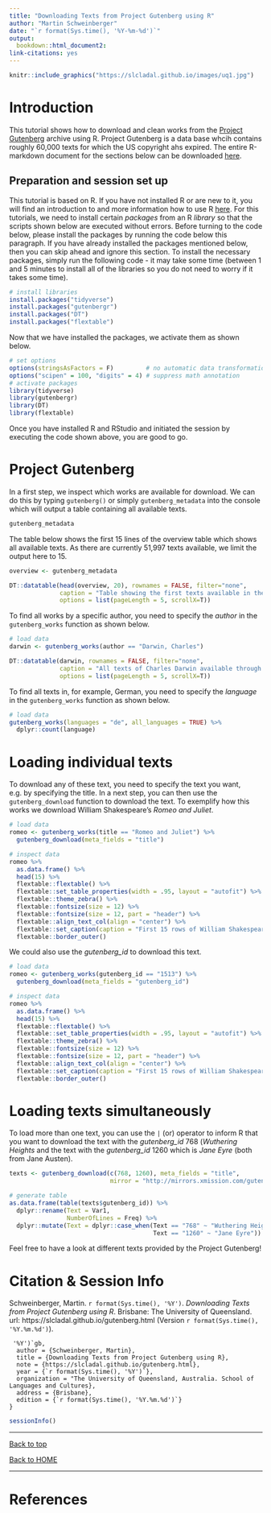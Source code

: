 ```yaml
---
title: "Downloading Texts from Project Gutenberg using R"
author: "Martin Schweinberger"
date: "`r format(Sys.time(), '%Y-%m-%d')`"
output:
  bookdown::html_document2:  
link-citations: yes
---
```



```r
knitr::include_graphics("https://slcladal.github.io/images/uq1.jpg")
```

# Introduction{-}

This tutorial shows how to download and clean works from the [Project Gutenberg](https://www.gutenberg.org/) archive using R. Project Gutenberg is a data base whcih contains roughly 60,000 texts for which the US copyright ahs expired. The entire R-markdown document for the sections below can be downloaded [here](https://slcladal.github.io/gutenberg.Rmd).

## Preparation and session set up{-}

This tutorial is based on R. If you have not installed R or are new to it, you will find an introduction to and more information how to use R [here](https://slcladal.github.io/intror.html). For this tutorials, we need to install certain *packages* from an R *library* so that the scripts shown below are executed without errors. Before turning to the code below, please install the packages by running the code below this paragraph. If you have already installed the packages mentioned below, then you can skip ahead and ignore this section. To install the necessary packages, simply run the following code - it may take some time (between 1 and 5 minutes to install all of the libraries so you do not need to worry if it takes some time).

```r
# install libraries
install.packages("tidyverse")
install.packages("gutenbergr")
install.packages("DT")
install.packages("flextable")


```

Now that we have installed the packages, we activate them as shown below.

```r
# set options
options(stringsAsFactors = F)         # no automatic data transformation
options("scipen" = 100, "digits" = 4) # suppress math annotation
# activate packages
library(tidyverse)
library(gutenbergr)
library(DT)
library(flextable)


```

Once you have installed R and RStudio and initiated the session by executing the code shown above, you are good to go.

# Project Gutenberg

In a first step, we inspect which works are available for download. We can do this by typing `gutenberg()` or simply `gutenberg_metadata` into the console which will output a table containing  all available texts.

```r
gutenberg_metadata
```

The table below shows the first 15 lines of the overview table which shows all available texts. As there are currently 51,997 texts available, we limit the output here to 15.

```r
overview <- gutenberg_metadata
```

```r
DT::datatable(head(overview, 20), rownames = FALSE, filter="none", 
              caption = "Table showing the first texts available in the Gutenberg data base.", 
              options = list(pageLength = 5, scrollX=T))
```

To find all works by a specific author, you need to specify the *author* in the `gutenberg_works` function as shown below.

```r
# load data
darwin <- gutenberg_works(author == "Darwin, Charles")
```

```r
DT::datatable(darwin, rownames = FALSE, filter="none", 
              caption = "All texts of Charles Darwin available through Project Gutenberg.", 
              options = list(pageLength = 5, scrollX=T))
```

To find all texts in, for example, German, you need to specify the *language* in the `gutenberg_works` function as shown below.

```r
# load data
gutenberg_works(languages = "de", all_languages = TRUE) %>%
  dplyr::count(language)
```


# Loading individual texts

To download any of these text, you need to specify the text you want, e.g. by specifying the title. In a next step, you can then use the `gutenberg_download` function to download the text. To exemplify how this works we download William Shakespeare's *Romeo and Juliet*.

```r
# load data
romeo <- gutenberg_works(title == "Romeo and Juliet") %>%
  gutenberg_download(meta_fields = "title")
```


```r
# inspect data
romeo %>%
  as.data.frame() %>%
  head(15) %>%
  flextable::flextable() %>%
  flextable::set_table_properties(width = .95, layout = "autofit") %>%
  flextable::theme_zebra() %>%
  flextable::fontsize(size = 12) %>%
  flextable::fontsize(size = 12, part = "header") %>%
  flextable::align_text_col(align = "center") %>%
  flextable::set_caption(caption = "First 15 rows of William Shakespeare's Romeo and Juliet.")  %>%
  flextable::border_outer()
```


We could also use the *gutenberg_id* to download this text.

```r
# load data
romeo <- gutenberg_works(gutenberg_id == "1513") %>%
  gutenberg_download(meta_fields = "gutenberg_id")
```

```r
# inspect data
romeo %>%
  as.data.frame() %>%
  head(15) %>%
  flextable::flextable() %>%
  flextable::set_table_properties(width = .95, layout = "autofit") %>%
  flextable::theme_zebra() %>%
  flextable::fontsize(size = 12) %>%
  flextable::fontsize(size = 12, part = "header") %>%
  flextable::align_text_col(align = "center") %>%
  flextable::set_caption(caption = "First 15 rows of William Shakespeare's Romeo and Juliet.")  %>%
  flextable::border_outer()
```


# Loading texts simultaneously

To load more than one text, you can use the `|` (or) operator to inform R that you want to download the text with the *gutenberg_id* 768 (*Wuthering Heights* and the text with the *gutenberg_id* 1260 which is *Jane Eyre* (both from Jane Austen).

```r
texts <- gutenberg_download(c(768, 1260), meta_fields = "title", 
                            mirror = "http://mirrors.xmission.com/gutenberg/")
```

```r
# generate table
as.data.frame(table(texts$gutenberg_id)) %>%
  dplyr::rename(Text = Var1, 
                NumberOfLines = Freq) %>%
  dplyr::mutate(Text = dplyr::case_when(Text == "768" ~ "Wuthering Heights",
                                        Text == "1260" ~ "Jane Eyre"))
```

Feel free to have a look at different texts provided by the Project Gutenberg!

# Citation & Session Info {-}

Schweinberger, Martin. `r format(Sys.time(), '%Y')`. *Downloading Texts from Project Gutenberg using R*. Brisbane: The University of Queensland. url: https://slcladal.github.io/gutenberg.html (Version `r format(Sys.time(), '%Y.%m.%d')`).

```
 '%Y')`gb,
  author = {Schweinberger, Martin},
  title = {Downloading Texts from Project Gutenberg using R},
  note = {https://slcladal.github.io/gutenberg.html},
  year = {`r format(Sys.time(), '%Y')`},
  organization = "The University of Queensland, Australia. School of Languages and Cultures},
  address = {Brisbane},
  edition = {`r format(Sys.time(), '%Y.%m.%d')`}
}
```


```r
sessionInfo()
```


***

[Back to top](#introduction)

[Back to HOME](https://slcladal.github.io/index.html)

***

# References {-}


